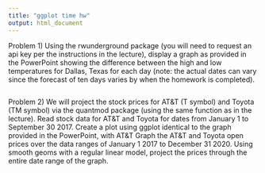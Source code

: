 ---
title: "ggplot time hw"
output: html_document
---

Problem 1) Using the rwunderground package (you will need to request an api key per the instructions in the lecture), display a graph as provided in the PowerPoint showing the difference between the high and low temperatures for Dallas, Texas for each day (note: the actual dates can vary since the forecast of ten days varies by when the homework is completed).
```{r dates with weather via API}


```

Problem 2) We will project the stock prices for AT&T (T symbol) and Toyota (TM symbol) via the quantmod package (using the same function as in the lecture). Read stock data for AT&T and Toyota for dates from January 1 to September 30 2017. Create a plot using ggplot identical to the graph provided in the PowerPoint, with AT&T Graph the AT&T and Toyota open prices over the data ranges of January 1 2017 to December 31 2020. Using smooth geoms with a regular linear model, project the prices through the entire date range of the graph.
```{r stock data and exponential growth}


```
